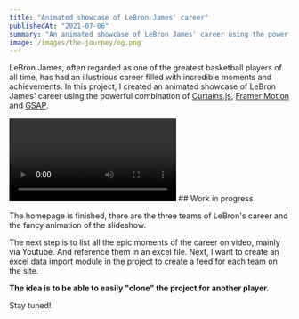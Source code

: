 ```yaml
---
title: "Animated showcase of LeBron James' career"
publishedAt: "2021-07-06"
summary: "An animated showcase of LeBron James' career using the powerful combination of Curtains.js, Framer Motion and GSAP."
image: /images/the-journey/og.png
---
```


<Inner>

<MainLink href="https://thejourney-com.vercel.app/" label="thejourney.com" />

LeBron James, often regarded as one of the greatest basketball players of all time, has had an illustrious career filled with incredible moments and achievements. In this project, I created an animated showcase of LeBron James' career using the powerful combination of [Curtains.js](https://github.com/martinlaxenaire/react-curtains), [Framer Motion](https://www.framer.com/motion/?utm_source=google&utm_medium=adwords&utm_campaign=TW-WW-All-GS-UA-Traffic-20190326-Brand.Bmm_&gad=1&gclid=Cj0KCQjwz8emBhDrARIsANNJjS4B9Tavwk2at2Ul3zk-c4OhJ_tKuRh82AlNQpieMYlRfcm5SlcsQikaArchEALw_wcB) and [GSAP](https://greensock.com/gsap/).

</Inner>

<LargeInner>
  <Video mp4Src="/images/the-journey/journey-demo.mp4" />
</LargeInner>

<Inner>
  ## Work in progress
  <Info label="I don't know when I will be able to finish this side project. But here is the roadmap if I find the time to finish it." />

The homepage is finished, there are the three teams of LeBron's career and the fancy animation of the slideshow.

The next step is to list all the epic moments of the career on video, mainly via Youtube. And reference them in an excel file. Next, I want to create an excel data import module in the project to create a feed for each team on the site.

**The idea is to be able to easily "clone" the project for another player.**

Stay tuned!

</Inner>
